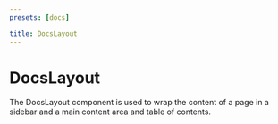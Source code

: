 ```yaml
---
presets: [docs]

title: DocsLayout
---
```



# DocsLayout

The DocsLayout component is used to wrap the content of a page in a sidebar and a main content area and table of contents.

<Code code={Layout} lang="astro" />
